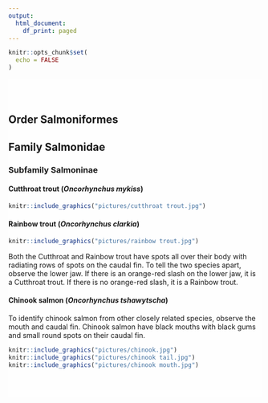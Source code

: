 ```yaml
---
output:
  html_document:
    df_print: paged
---
```

```r
knitr::opts_chunk$set(
  echo = FALSE
)
```
<div style="background-color:rgba(255, 255, 255, 0.8); padding:40px 0;">
# Order Salmoniformes

## Family Salmonidae

### Subfamily Salmoninae

#### Cutthroat trout (*Oncorhynchus mykiss*)
```r
knitr::include_graphics("pictures/cutthroat trout.jpg")
```

#### Rainbow trout (*Oncorhynchus clarkia*)
```r
knitr::include_graphics("pictures/rainbow trout.jpg")
```

Both the Cutthroat and Rainbow trout have spots all over their body with radiating rows of spots on the caudal fin. To tell the two species apart, observe the lower jaw. If there is an orange-red slash on the lower jaw, it is a Cutthroat trout. If there is no orange-red slash, it is a Rainbow trout.


#### Chinook salmon (*Oncorhynchus tshawytscha*)

To identify chinook salmon from other closely related species, observe the mouth and caudal fin. Chinook salmon have black mouths with black gums and small round spots on their caudal fin.
```r
knitr::include_graphics("pictures/chinook.jpg")
knitr::include_graphics("pictures/chinook tail.jpg")
knitr::include_graphics("pictures/chinook mouth.jpg")
```
</div>